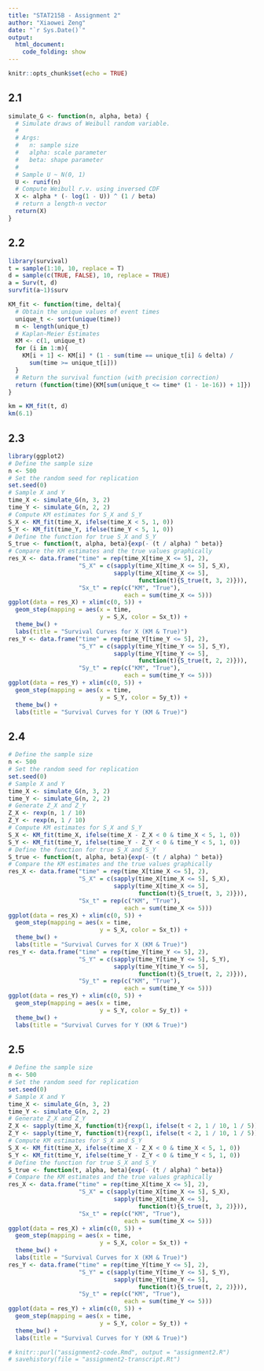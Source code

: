 ```yaml
---
title: "STAT215B - Assignment 2"
author: "Xiaowei Zeng"
date: "`r Sys.Date()`"
output: 
  html_document:
    code_folding: show
---
```



```r
knitr::opts_chunk$set(echo = TRUE)
```


## 2.1 

```r
simulate_G <- function(n, alpha, beta) {
  # Simulate draws of Weibull random variable.
  # 
  # Args:
  #   n: sample size
  #   alpha: scale parameter
  #   beta: shape parameter
  #
  # Sample U ~ N(0, 1)
  U <- runif(n)
  # Compute Weibull r.v. using inversed CDF
  X <- alpha * (- log(1 - U)) ^ (1 / beta)
  # return a length-n vector
  return(X)
}
```

## 2.2

```r
library(survival)
t = sample(1:10, 10, replace = T)
d = sample(c(TRUE, FALSE), 10, replace = TRUE)
a = Surv(t, d)
survfit(a~1)$surv
```

```r
KM_fit <- function(time, delta){
  # Obtain the unique values of event times
  unique_t <- sort(unique(time))
  m <- length(unique_t)
  # Kaplan-Meier Estimates
  KM <- c(1, unique_t)
  for (i in 1:m){
    KM[i + 1] <- KM[i] * (1 - sum(time == unique_t[i] & delta) / 
      sum(time >= unique_t[i]))
  }
  # Return the survival function (with precision correction)
  return (function(time){KM[sum(unique_t <= time* (1 - 1e-16)) + 1]})
}
```

```r
km = KM_fit(t, d)
km(6.1)
```

## 2.3

```r
library(ggplot2)
# Define the sample size
n <- 500
# Set the random seed for replication
set.seed(0)
# Sample X and Y
time_X <- simulate_G(n, 3, 2)
time_Y <- simulate_G(n, 2, 2)
# Compute KM estimates for S_X and S_Y
S_X <- KM_fit(time_X, ifelse(time_X < 5, 1, 0))
S_Y <- KM_fit(time_Y, ifelse(time_Y < 5, 1, 0))
# Define the function for true S_X and S_Y
S_true <- function(t, alpha, beta){exp(- (t / alpha) ^ beta)}
# Compare the KM estimates and the true values graphically
res_X <- data.frame("time" = rep(time_X[time_X <= 5], 2),
                    "S_X" = c(sapply(time_X[time_X <= 5], S_X),
                              sapply(time_X[time_X <= 5], 
                                     function(t){S_true(t, 3, 2)})), 
                    "Sx_t" = rep(c("KM", "True"), 
                                 each = sum(time_X <= 5)))
ggplot(data = res_X) + xlim(c(0, 5)) +
  geom_step(mapping = aes(x = time, 
                          y = S_X, color = Sx_t)) + 
  theme_bw() +
  labs(title = "Survival Curves for X (KM & True)")
res_Y <- data.frame("time" = rep(time_Y[time_Y <= 5], 2),
                    "S_Y" = c(sapply(time_Y[time_Y <= 5], S_Y),
                              sapply(time_Y[time_Y <= 5], 
                                     function(t){S_true(t, 2, 2)})), 
                    "Sy_t" = rep(c("KM", "True"), 
                                 each = sum(time_Y <= 5)))
ggplot(data = res_Y) + xlim(c(0, 5)) +
  geom_step(mapping = aes(x = time, 
                          y = S_Y, color = Sy_t)) + 
  theme_bw() +
  labs(title = "Survival Curves for Y (KM & True)")
```

## 2.4

```r
# Define the sample size
n <- 500
# Set the random seed for replication
set.seed(0)
# Sample X and Y
time_X <- simulate_G(n, 3, 2)
time_Y <- simulate_G(n, 2, 2)
# Generate Z_X and Z_Y
Z_X <- rexp(n, 1 / 10)
Z_Y <- rexp(n, 1 / 10)
# Compute KM estimates for S_X and S_Y
S_X <- KM_fit(time_X, ifelse(time_X - Z_X < 0 & time_X < 5, 1, 0))
S_Y <- KM_fit(time_Y, ifelse(time_Y - Z_Y < 0 & time_Y < 5, 1, 0))
# Define the function for true S_X and S_Y
S_true <- function(t, alpha, beta){exp(- (t / alpha) ^ beta)}
# Compare the KM estimates and the true values graphically
res_X <- data.frame("time" = rep(time_X[time_X <= 5], 2),
                    "S_X" = c(sapply(time_X[time_X <= 5], S_X),
                              sapply(time_X[time_X <= 5], 
                                     function(t){S_true(t, 3, 2)})), 
                    "Sx_t" = rep(c("KM", "True"), 
                                 each = sum(time_X <= 5)))
ggplot(data = res_X) + xlim(c(0, 5)) +
  geom_step(mapping = aes(x = time, 
                          y = S_X, color = Sx_t)) + 
  theme_bw() +
  labs(title = "Survival Curves for X (KM & True)")
res_Y <- data.frame("time" = rep(time_Y[time_Y <= 5], 2),
                    "S_Y" = c(sapply(time_Y[time_Y <= 5], S_Y),
                              sapply(time_Y[time_Y <= 5], 
                                     function(t){S_true(t, 2, 2)})), 
                    "Sy_t" = rep(c("KM", "True"), 
                                 each = sum(time_Y <= 5)))
ggplot(data = res_Y) + xlim(c(0, 5)) +
  geom_step(mapping = aes(x = time, 
                          y = S_Y, color = Sy_t)) + 
  theme_bw() +
  labs(title = "Survival Curves for Y (KM & True)")
```

## 2.5

```r
# Define the sample size
n <- 500
# Set the random seed for replication
set.seed(0)
# Sample X and Y
time_X <- simulate_G(n, 3, 2)
time_Y <- simulate_G(n, 2, 2)
# Generate Z_X and Z_Y
Z_X <- sapply(time_X, function(t){rexp(1, ifelse(t < 2, 1 / 10, 1 / 5))})
Z_Y <- sapply(time_Y, function(t){rexp(1, ifelse(t < 2, 1 / 10, 1 / 5))})
# Compute KM estimates for S_X and S_Y
S_X <- KM_fit(time_X, ifelse(time_X - Z_X < 0 & time_X < 5, 1, 0))
S_Y <- KM_fit(time_Y, ifelse(time_Y - Z_Y < 0 & time_Y < 5, 1, 0))
# Define the function for true S_X and S_Y
S_true <- function(t, alpha, beta){exp(- (t / alpha) ^ beta)}
# Compare the KM estimates and the true values graphically
res_X <- data.frame("time" = rep(time_X[time_X <= 5], 2),
                    "S_X" = c(sapply(time_X[time_X <= 5], S_X),
                              sapply(time_X[time_X <= 5], 
                                     function(t){S_true(t, 3, 2)})), 
                    "Sx_t" = rep(c("KM", "True"), 
                                 each = sum(time_X <= 5)))
ggplot(data = res_X) + xlim(c(0, 5)) +
  geom_step(mapping = aes(x = time, 
                          y = S_X, color = Sx_t)) + 
  theme_bw() +
  labs(title = "Survival Curves for X (KM & True)")
res_Y <- data.frame("time" = rep(time_Y[time_Y <= 5], 2),
                    "S_Y" = c(sapply(time_Y[time_Y <= 5], S_Y),
                              sapply(time_Y[time_Y <= 5], 
                                     function(t){S_true(t, 2, 2)})), 
                    "Sy_t" = rep(c("KM", "True"), 
                                 each = sum(time_Y <= 5)))
ggplot(data = res_Y) + xlim(c(0, 5)) +
  geom_step(mapping = aes(x = time, 
                          y = S_Y, color = Sy_t)) + 
  theme_bw() +
  labs(title = "Survival Curves for Y (KM & True)")
```


```r
# knitr::purl("assignment2-code.Rmd", output = "assignment2.R")
# savehistory(file = "assignment2-transcript.Rt")
```




